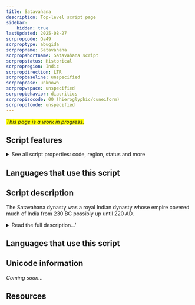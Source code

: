 ```yaml
---
title: Satavahana
description: Top-level script page
sidebar:
    hidden: true
lastUpdated: 2025-08-27
scrpropcode: Qa49
scrproptype: abugida
scrpropname: Satavahana
scrpropshortname: Satavahana script
scrpropstatus: Historical
scrpropregion: Indic
scrpropdirection: LTR
scrpropbaseline: unspecified
scrpropcase: unknown
scrpropwspace: unspecified
scrpropbehavior: diacritics
scrpropisocode: 00 (hieroglyphic/cuneiform)
scrpropotcode: unspecified
---
```


<span style='background-color:yellow'>_This page is a work in progress._</span>


## Script features

<details>
<summary> See all script properties: code, region, status and more</summary>
<ScriptInfo />
</details>

## Languages that use this script

<WsList script='Qa49' wsMax='5' />

## Script description

The Satavahana dynasty was a royal Indian dynasty whose empire covered much of India from 230 BC possibly up until 220 AD.

<details>
<summary>Read the full description...'</summary>Satavahana rulers encouraged the use of the Prakrit language, although Sanskrit and Telegu were also used. They wrote in a Brahmic script about which little is known. The script appears to be closely related to [Brahmi](/scrlang/script-brah) and there are conflicting reports as to whether they are simply variations of the same script.

_This script is not currently recognized by the [ISO 15924 standard](http://www.unicode.org/iso15924/), but is included in ScriptSource for research purposes. If you have any information on this script, please add the information to this site. Your contributions can be a great help in refining and expanding the ISO 15924 standard. The [Script Encoding Initiative](http://www.linguistics.berkeley.edu/sei/) is working to support the inclusion of this script in the standard, and contributions here will support their efforts._
</details>

## Languages that use this script

<WsList script='Qa49' wsMax='5' />

## Unicode information

_Coming soon..._

## Resources

<ScriptResources detailSummary='seemore' />

